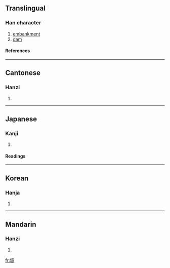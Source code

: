 {{see|坝}}

==Translingual==
===Han character===
{{Han char|rn=32|rad=土|as=21|sn=24|four=4112<sub>7</sub>|canj=土一月月 (GMBB)}}
# [[embankment]]
# [[dam]]
====References====
{{Han ref|kx=0242.330|dkj=05630|dj=0482.310|hdz=10502.250|uh=58E9|ud=22761|bh=C5F2|bd=50674}}
----
==Cantonese==
===Hanzi===
{{yue-hanzi|jyut=|y=ba3}}
# {{defn|Cantonese}}
----
==Japanese==
===Kanji===
{{ja-kanji|grade=|rs=土21}}
# {{defn|Japanese}} 
====Readings====
{{ja-readings|on=[[は]] (ha), [[へ]] (he)|kun=[[るせき]] (ruseki)}}
----
==Korean==
===Hanja===
{{ko-hanja|hangeul=파|rv=pa|mr=p'a}}
# {{defn|Korean}}
----
==Mandarin==
===Hanzi===
{{cmn-hanzi|sim=坝|pin=[[bà]] ([[ba4]])|wg=pa<sup>4</sup>}}
# {{defn|Mandarin}}

[[fr:壩]]